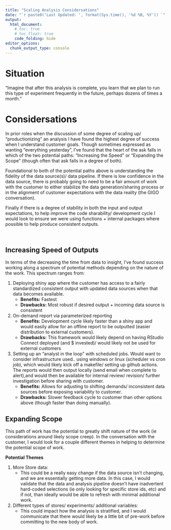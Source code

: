```yaml
---
title: "Scaling Analysis Considersations"
date: "`r paste0('Last Updated: ', format(Sys.time(), '%d %B, %Y')) `"
output:
  html_document:
    # toc: true
    # toc_float: true
    code_folding: hide
editor_options: 
  chunk_output_type: console
---
```


# Situation
"Imagine that after this analysis is complete, you learn that we plan to run this type of experiment frequently in the future, perhaps dozens of times a month."

# Considersations
In prior roles when the discussion of some degree of scaling up/ "productionizing" an analysis I have found the highest degree of success when I understand customer goals. Though sometimes expressed as wanting "everything yesterday", I've found that the heart of the ask falls in which of the two potential paths: "Increasing the Speed" or "Expanding the Scope" (though often that ask falls in a degree of both).

Foundational to both of the potential paths above is understanding the fidelity of the data source(s)/ data pipeline. If there is low confidence in the data source, there is probably going to need to be a fair amount of work with the customer to either stabilize the data generation/sharing process or in the alignment of customer expectations with the data reality (the GIGO conversation).

Finally if there is a degree of stability in both the input and output expectations, to help improve the code sharability/ development cycle I would look to ensure we were using functions + internal packages where possible to help produce consistent outputs.
  
<br>    

## Increasing Speed of Outputs
In terms of the decreasing the time from data to insight, I've found success working along a spectrum of potential methods depending on the nature of the work. This spectrum ranges from:   

1. Deploying shiny app where the customer has access to a fairly standardized consistent output with updated data sources when that data becomes available.  
    * __Benefits:__ Fastest 
    * __Drawbacks:__ Most robust if desired output + incoming data source is consistent  
1. On-demand report via parameterized reporting   
    * __Benefits:__ Development cycle likely faster than a shiny app and would easily allow for an offline report to be outputted (easier distribution to external customers).  
    * __Drawbacks:__ This framework would likely depend on having RStudio Connect deployed (and $ invested)/ would likely not be used for external customers    
1. Setting up an "analyst in the loop" with scheduled jobs. Would want to consider infrastructure used.. using windows or linux (scheduler vs cron job), which would likely kick off a makefile/ setting up github actions. The reports would then output locally (send email when complete to alert),and would then be available for internal review/ revision/ further investigation before sharing with customer.  
    * __Benefits:__ Allows for adjusting to shifting demands/ inconsistent data sources before exposing variability to customer.
    * __Drawbacks:__ Slower feedback cycle to customer than other options above (though faster than doing manually).
  
  

## Expanding Scope
This path of work has the potential to greatly shift nature of the work (ie considerations around likely scope creep). In the conversation with the customer, I would look for a couple different themes in helping to determine the potential scope of work.  
 
__Potential Themes__   

1. More Store data:  
    * This could be a really easy change if the data source isn't changing, and we are essentially getting more data. In this case, I would validate that the data and analysis pipeline doesn't have inadvertent hard-coded selections (ie only looking for specific store ids, etc) and if not, than ideally would be able to refresh with minimal additional work.  
1. Different types of stores/ experiments/ additional variables:  
    * This could impact how the analysis is stratified, and I would communicate that there would likely be a little bit of pre-work before committing to the new body of work.








